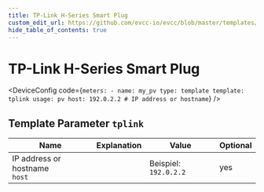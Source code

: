 ```yaml
---
title: TP-Link H-Series Smart Plug
custom_edit_url: https://github.com/evcc-io/evcc/blob/master/templates/definition/meter/tplink.yaml
hide_table_of_contents: true
---
```



# TP-Link H-Series Smart Plug

<div className="device-detail-container">
  <div className="device-detail-content">
    <DeviceFeatures features="" />

<DeviceConfig code={`meters:
    - name: my_pv
      type: template
      template: tplink
      usage: pv
      host: 192.0.2.2 # IP address or hostname`}  />
  </div>
  <div className="device-detail-icon">
    <evcc-icon
      type="meter"
      name="tp-link-h-series-smart-plug"
      size="400px"
      alt="TP-Link H-Series Smart Plug"
      className="device-detail-icon-img"
    ></evcc-icon>
  </div>
</div>

## Template Parameter `tplink`

| Name | Explanation | Value | Optional |
|-----------|-------------|-------|----------|
| IP address or hostname<br/>`host` |  | Beispiel: `192.0.2.2` | yes |

